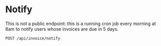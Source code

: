 # Notify

This is not a public endpoint: this is a running cron job every morning at 8am to notify users whose invoices are due in 5 days.

```bash filename="Endpoints" copy
POST /api/invoice/notify
```
